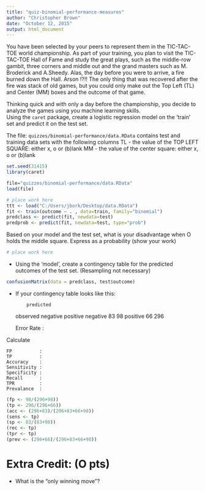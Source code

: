 ---
title: "quiz-binomial-performance-measures"
author: "Christopher Brown"
date: "October 12, 2015"
output: html_document
---


You have been selected by your peers to represent them in the TIC-TAC-TOE world championship. As part of your training, you plan to visit the TIC-TAC-TOE Hall of Fame and study the great plays, such as the middle-row gambit, three corners and middle out and the grand masters such as M. Broderick and A.Sheedy. Alas, the day before you were to arrive, a fire burned down the Hall.  Arson !?!!
The only thing that was recovered after the fire was stack of old games, but you could only make out the Top Left (TL) and Center (MM) boxes and the outcome of that game.  

Thinking quick and with only a day before the championship, you decide to analyze the games using you machine learning skills.  
Using the `caret` package, create a logistic regression model on the 'train' set and predict it on the test set.


The file: `quizzes/binomial-performance/data.RData`
contains test and training data sets with the following columns
TL - the value of the TOP LEFT SQUARE: either x, o or (b)lank
MM - the value of the center square: either x, o or (b)lank


```{r}
set.seed(31415)
library(caret)

file="quizzes/binomial-performance/data.RData"
load(file)

# place work here
ttt <- load("C:/Users/jbork/Desktop/data.RData")
fit <- train(outcome ~ . , data=train, family="binomial")
predclass <- predict(fit, newdata=test)
predprob <- predict(fit, newdata=test, type="prob")

```


Based on your model and the test set, what is your disadvantage when O holds the middle square. Express as a probability (show your work)

```{r}
# place work here
```

- Using the 'model', create a contingency table for the predicted outcomes of the test set. (Resampling not necessary)


```{r}
confusionMatrix(data = predclass, test$outcome)
```

- If your contingency table looks like this:

          predicted
observed   negative positive
  negative       83       98
  positive       66      296
  
    Error Rate  :

  
Calculate

    FP          :
    TP          :
    Accuracy    :
    Sensitivity :
    Specificity :
    Recall      : 
    TPR         :
    Prevalance  :

```{r}
(fp <- 98/(296+98))
(tp <- 296/(296+66))
(acc <- (296+83)/(296+83+66+98))
(sens <- tp)
(sp <- 83/(83+98))
(rec <- tp)
(tpr <- tp)
(prev <- (296+66)/(296+83+66+98))
```

# Extra Credit: (O pts)
- What is the "only winning move"?

